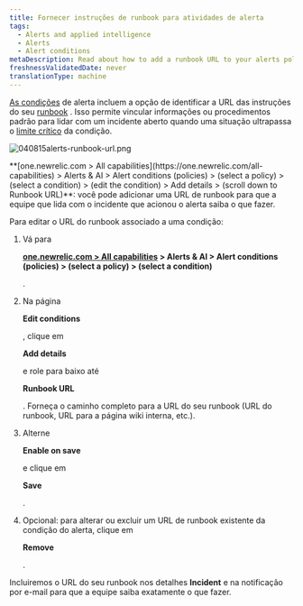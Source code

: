 ```yaml
---
title: Fornecer instruções de runbook para atividades de alerta
tags:
  - Alerts and applied intelligence
  - Alerts
  - Alert conditions
metaDescription: Read about how to add a runbook URL to your alerts policy condtion.
freshnessValidatedDate: never
translationType: machine
---
```



[As condições](/docs/alerts/new-relic-alerts-beta/configuring-alert-policies/define-alert-conditions) de alerta incluem a opção de identificar a URL das instruções do seu [runbook](/docs/using-new-relic/welcome-new-relic/get-started/glossary#alert-runbook) . Isso permite vincular informações ou procedimentos padrão para lidar com um incidente aberto quando uma situação ultrapassa o [limite crítico](/docs/alerts/new-relic-alerts-beta/configuring-alert-policies/define-thresholds-trigger-alert) da condição.

<img
  title="040815alerts-runbook-url.png"
  alt="040815alerts-runbook-url.png"
  src={accountsAlertsRunbook}
/>

<figcaption>
  <DoNotTranslate>**[one.newrelic.com > All capabilities](https://one.newrelic.com/all-capabilities) > Alerts & AI > Alert conditions (policies) > (select a policy) > (select a condition) > (edit the condition) > Add details > (scroll down to Runbook URL)**</DoNotTranslate>: você pode adicionar uma URL de runbook para que a equipe que lida com o incidente que acionou o alerta saiba o que fazer.
</figcaption>

Para editar o URL do runbook associado a uma condição:

1. Vá para

   <DoNotTranslate>**[one.newrelic.com > All capabilities](https://one.newrelic.com/all-capabilities) > Alerts & AI > Alert conditions (policies) > (select a policy) > (select a condition)**</DoNotTranslate>

   .

2. Na página

   <DoNotTranslate>**Edit conditions**</DoNotTranslate>

   , clique em

   <DoNotTranslate>**Add details**</DoNotTranslate>

   e role para baixo até

   <DoNotTranslate>**Runbook URL**</DoNotTranslate>

   . Forneça o caminho completo para a URL do seu runbook (URL do runbook, URL para a página wiki interna, etc.).

3. Alterne

   <DoNotTranslate>**Enable on save**</DoNotTranslate>

   e clique em

   <DoNotTranslate>**Save**</DoNotTranslate>

   .

4. Opcional: para alterar ou excluir um URL de runbook existente da condição do alerta, clique em

   <DoNotTranslate>**Remove**</DoNotTranslate>

   .

Incluiremos o URL do seu runbook nos detalhes <DoNotTranslate>**Incident**</DoNotTranslate> e na notificação por e-mail para que a equipe saiba exatamente o que fazer.